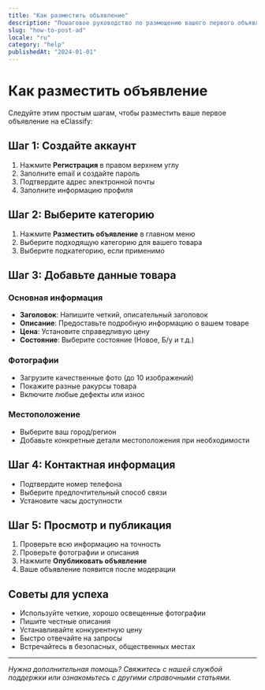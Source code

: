 ```yaml
---
title: "Как разместить объявление"
description: "Пошаговое руководство по размещению вашего первого объявления"
slug: "how-to-post-ad"
locale: "ru"
category: "help"
publishedAt: "2024-01-01"
---
```


# Как разместить объявление

Следуйте этим простым шагам, чтобы разместить ваше первое объявление на eClassify:

## Шаг 1: Создайте аккаунт

1. Нажмите **Регистрация** в правом верхнем углу
2. Заполните email и создайте пароль
3. Подтвердите адрес электронной почты
4. Заполните информацию профиля

## Шаг 2: Выберите категорию

1. Нажмите **Разместить объявление** в главном меню
2. Выберите подходящую категорию для вашего товара
3. Выберите подкатегорию, если применимо

## Шаг 3: Добавьте данные товара

### Основная информация
- **Заголовок**: Напишите четкий, описательный заголовок
- **Описание**: Предоставьте подробную информацию о вашем товаре
- **Цена**: Установите справедливую цену
- **Состояние**: Выберите состояние (Новое, Б/у и т.д.)

### Фотографии
- Загрузите качественные фото (до 10 изображений)
- Покажите разные ракурсы товара
- Включите любые дефекты или износ

### Местоположение
- Выберите ваш город/регион
- Добавьте конкретные детали местоположения при необходимости

## Шаг 4: Контактная информация

- Подтвердите номер телефона
- Выберите предпочтительный способ связи
- Установите часы доступности

## Шаг 5: Просмотр и публикация

1. Проверьте всю информацию на точность
2. Проверьте фотографии и описания
3. Нажмите **Опубликовать объявление**
4. Ваше объявление появится после модерации

## Советы для успеха

- Используйте четкие, хорошо освещенные фотографии
- Пишите честные описания
- Устанавливайте конкурентную цену
- Быстро отвечайте на запросы
- Встречайтесь в безопасных, общественных местах

---

*Нужна дополнительная помощь? Свяжитесь с нашей службой поддержки или ознакомьтесь с другими справочными статьями.*
